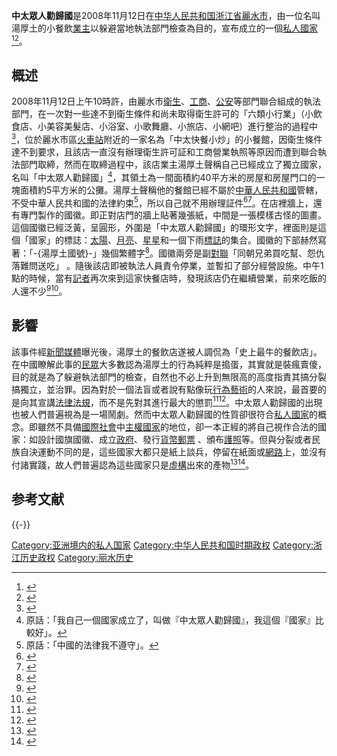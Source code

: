 {{Infobox Former Country
|name            = '''中太眾人勸歸國'''
|conventional_long_name = 
|common_name            = 
|
|continent              = [[亞洲|亞洲]]
|region                 = [[東亞|東亞]]
|country                = 中華人民共和國
|era                    = 
|status                 = [[Unrecognized_State|Unrecognized State]]
|status_text            = [[私人國家|私人國家]]
|empire                 = 
|government_type        = 不詳
|
|life_span              = 
|
|year_start             = 2008年
|year_end               = 2008年
|
|year_exile_start       = 
|year_exile_end         = 
|
|event_start            = 
|date_start             = 11月12日
|event_end              = 
|date_end               = 11月12日
|
|event1                 = 
|date_event1            = 
|event2                 = 
|date_event2            = 
|event3                 = 
|date_event3            = 
|event4                 = 
|date_event4            = 
|
|event_pre              = 
|date_pre               = 
|event_post             = 
|date_post              = 
|
|p1                     = 中華人民共和國
|flag_p1                = Flag of the People's Republic of China.svg
|
|s1                     = 中華人民共和國
|flag_s1                = Flag of the People's Republic of China.svg
|
|image_flag             = Flag of None.svg
|flag                   = 
|flag_type              = 國旗
|
|image_coat             = 中太众人劝归国国徽.jpg
|symbol                 = 
|symbol_type            = 國徽
|symbol_type_article    = 
|
|image_map              = 
|image_map_size         = 
|image_map_caption      = 
|
|capital                = 根據地：<br>{{CHN}}[[浙江省|浙江省]][[麗水市|麗水市]][[中太快餐小炒|中太快餐小炒]]
|capital_exile          = 
|latd =  |latm =  |latNS =  |longd =  |longm =  |longEW = 
|largest_city           = 
|
|national_motto         = “同朝兄弟買吃幫，怨仇落難問送吃”
|national_anthem        = 
|common_languages       = [[漢語|漢語]]
|demonym                = 
|religion               = 
|philosophy             = 
|currency               = [[人民幣|人民幣（CNY／RMB）]]
|currency_code          = CNY／RMB
|
|title_leader           = [[党和国家最高领导人|國家最高領導人]]
|leader1                = [[業主|業主]] [[湯厚土|湯厚土]]
|year_leader1           = 2008年11月12日
|leader2                = 
|year_leader2           = 
|leader3                = 
|year_leader3           = 
|leader4                = 
|year_leader4           = 
|
|title_representative   = 國家元首
|representative1        = [[業主|業主]] [[湯厚土|湯厚土]]
|year_representative1   = 2008年11月12日
|representative2        = 
|year_representative2   = 
|representative3        = 
|year_representative3   = 
|representative4        = 
|year_representative4   = 
|
|title_deputy           = 政府首脑
|deputy1                = 
|year_deputy1           = 
|deputy2                = 
|year_deputy2           = 
|deputy3                = 
|year_deputy3           = 
|deputy4                = 
|year_deputy4           = 
|
|legislature            = 
|house1                 = 
|house2                 = 
|
|stat_year1             = 
|stat_area1             = 
|stat_pop1              = 
|stat_year2             = 
|stat_area2             = 
|stat_pop2              = 
|stat_year3             = 
|stat_area3             = 
|stat_pop3              = 
|stat_year4             = 
|stat_area4             = 
|stat_pop4              = 
|stat_year5             = 
|stat_area5             = 
|stat_pop5              = 
|footnotes              = 
|
|utc_offset             = +8
|cctld                  = 
|calling_code           = 
|today                  = {{PRC}}
}}

'''中太眾人勸歸國'''是2008年11月12日在[[中华人民共和国|中华人民共和国]][[浙江省|浙江省]][[麗水市|麗水市]]，由一位名叫湯厚土的小餐飲[[業主|業主]]以躲避當地執法部門檢查為目的，宣布成立的一個[[私人國家|私人國家]]<ref>{{cite web | language = zh-hans | work = 新漫網 > 漫畫 | title = 雷人的理由 | url = http://cartoon.chinadaily.com.cn/cartoonview.shtml?id=116610 | author = 作者：張賢達 | date = 2008年11月19日 | accessdate = 2008年11月19日 | archive-date = 2013年10月29日 | archive-url = https://web.archive.org/web/20131029192933/http://cartoon.chinadaily.com.cn/cartoonview.shtml?id=116610 | dead-url = no }}</ref><ref>{{cite web | language = zh-hans | publisher = 人民網 | work = 《[[諷刺與幽默|諷刺與幽默]]》>第02版：社會熱點 | title = 自舍国籍 | url = http://paper.people.com.cn/fcyym/html/2008-11/28/content_145743.htm | author = 作者：劉明 | date = 2008年11月28日 | accessdate = 2008年11月28日 | archive-url = https://web.archive.org/web/20131004213156/http://paper.people.com.cn/fcyym/html/2008-11/28/content_145743.htm | archive-date = 2013年10月4日 | dead-url = yes }}</ref>。

== 概述 ==
2008年11月12日上午10時許，由麗水市[[衛生|衛生]]、[[工商|工商]]、[[公安|公安]]等部門聯合組成的執法部門，在一次對一些達不到衛生條件和尚未取得衛生許可的「六類小行業」（小飲食店、小美容美髮店、小浴室、小歌舞廳、小旅店、小網吧）進行整治的過程中<ref>{{cite web | language = zh-hans | publisher = 麗水政府門戶網站>政務大廳>政務動態>最新政務信息 | title = “六类”行业集中整治取缔16家“钉子户” | url = http://www.lishui.gov.cn/zwdt/zwdt/zxzwxx/t20081114_486082.htm | author = 文章來源：麗水日報；供稿人：李建波；責任編輯：孫蓓蓓 | date = 2008年11月14日 | accessdate = 2008年11月14日 | deadurl = yes | archiveurl = https://web.archive.org/web/20131017004955/http://www.lishui.gov.cn/zwdt/zwdt/zxzwxx/t20081114_486082.htm | archivedate = 2013年10月17日 }}</ref>，位於麗水市區[[丽水站_(中国)|火車站]]附近的一家名為「中太快餐小炒」的小餐館，因衛生條件達不到要求，且該店一直沒有辦理衛生許可証和工商營業執照等原因而遭到聯合執法部門取締，然而在取締過程中，該店業主湯厚土聲稱自己已經成立了獨立國家，名叫「中太眾人勸歸國」<ref>原話：「我自己一個國家成立了，叫做『中太眾人勸歸國』，我這個『國家』比較好」。</ref>，其領土為一間面積約40平方米的房屋和房屋門口的一塊面積約5平方米的公攤。湯厚土聲稱他的餐館已經不屬於[[中華人民共和國|中華人民共和國]]管轄，不受中華人民共和國的法律約束<ref>原話：「中國的法律我不遵守」。</ref>，所以自己就不用辦理証件<ref>{{cite web | language = zh-hans | publisher = 網易網>新聞中心>社會新聞>正文 | title = 一饭店老板为逃避执法检查自称“成立国家” | url = http://news.163.com/08/1118/09/4R1848DU00011229.html | author = 本文來源：紅網；作者：耿紅仁 | date = 2008年11月18日 | accessdate = 2008年11月18日 | archive-url = https://web.archive.org/web/20081205003128/http://news.163.com/08/1118/09/4R1848DU00011229.html | archive-date = 2008年12月5日 | dead-url = yes }}</ref><ref>{{cite web | language = zh-hans | publisher = 新文化多媒體數字報>10版：國內新聞 | title = 为逃检查 “成立国家” | url = http://enews.xwh.cn/html/2008-11/19/content_34771.htm | author = 據《長沙晚報》 | date = 2008年11月19日 | accessdate = 2008年11月19日 | archive-url = https://web.archive.org/web/20131106040602/http://enews.xwh.cn/html/2008-11/19/content_34771.htm | archive-date = 2013年11月6日 | dead-url = yes }}</ref>。在店裡牆上，還有專門製作的國徽。即正對店門的牆上貼著幾張紙，中間是一張模樣古怪的圖畫。這個國徽已經泛黃，呈圓形，外圍是「中太眾人勸歸國」的環形文字，裡面則是這個「國家」的標誌：[[太陽|太陽]]、[[月亮|月亮]]、[[星星|星星]]和一個下雨[[標誌|標誌]]的集合。國徽的下部赫然寫著：「-{湯厚土國號}-」幾個繁體字<ref>{{cite web | language = zh-hans | publisher = 成都商報電子版>第10版：國內 | title = 躲避卫生检查店主装傻搞“独立” | url = http://e.chengdu.cn/html/2008-11/19/content_9588.htm | author = 記者：郭晶晶 劉偉；實習生：孫大光 | date = 2008年11月19日 | accessdate = 2008年11月19日 | deadurl = yes | archiveurl = https://web.archive.org/web/20131017061247/http://e.chengdu.cn/html/2008-11/19/content_9588.htm | archivedate = 2013年10月17日 }}</ref>。國徽兩旁是副[[對聯|對聯]]「同朝兄弟買吃幫、怨仇落難問送吃」 。隨後該店即被執法人員責令停業，並暫扣了部分經營設施。中午1點的時候，當有[[記者|記者]]再次來到這家快餐店時，發現該店仍在繼續營業，前來吃飯的人還不少<ref>{{cite web | language = zh-hans | publisher = 麗水頻道>警示鐘·黑名單 正文 | title = 这家无证餐馆居然“不受中国法律約束”？ | url = http://lstk.zjol.com.cn/06lstk/system/2008/11/13/010753267.shtml | author = 来源：处州晚報；作者：馬莹華 程昌福；編輯：麗水特快 | date = 2008年11月13日 | accessdate = 2008年11月13日 | archive-date = 2013年10月17日 | archive-url = https://web.archive.org/web/20131017001635/http://lstk.zjol.com.cn/06lstk/system/2008/11/13/010753267.shtml | dead-url = no }}</ref><ref>{{cite web | language = zh-hans | publisher = 大慶晚報多媒體數字版>第C14版：環球／奇聞趣事 | title = 店老板自称“独立国家”抗法 | url = http://epaper.dqdaily.com/dqwb/html/2008-11/20/content_130691.htm | author = 來源：大慶晚報多媒體數字版 | date = 2008年11月20日 | accessdate = 2008年11月20日 | archive-url = https://web.archive.org/web/20131104131525/http://epaper.dqdaily.com/dqwb/html/2008-11/20/content_130691.htm | archive-date = 2013年11月4日 | dead-url = yes }}</ref>。

== 影響 ==
該事件經[[新聞媒體|新聞媒體]]曝光後，湯厚土的餐飲店遂被人調侃為「史上最牛的餐飲店」。在中國瞭解此事的[[民眾|民眾]]大多數認為湯厚土的行為純粹是搗蛋，其實就是裝瘋賣傻，目的就是為了躲避執法部門的檢查，自然也不必上升到無限高的高度指責其搞分裂搞獨立，並治罪。因為對於一個法盲或者說有點像玩[[行為藝術|行為藝術]]的人來說，最首要的是向其宣講[[法律|法律]][[法規|法規]]，而不是先對其進行最大的懲罰<ref>{{cite web | language = zh-hans | publisher = 鳳凰網>資訊>社會>人間萬象>正文 | title = 饭店老板为逃避执法检查 自称“成立国家”（图） | url = http://news.ifeng.com/society/2/200811/1118_344_883171.shtml | author = 來源：紅網；作者：耿紅仁；編輯：李志題 | date = 2008年11月18日 | accessdate = 2008年11月18日 | archive-date = 2015年4月19日 | archive-url = https://web.archive.org/web/20150419113018/http://news.ifeng.com/society/2/200811/1118_344_883171.shtml | dead-url = no }}</ref><ref>{{cite web | language = zh-hans | publisher = 聯商網>資訊動態>綜合資訊>正文 | title = 丽水一饭店老板为逃避检查称“成立国家” | url = http://www.linkshop.com.cn/web/archives/2008/102457.shtml | author = 來源：紅網；作者：耿紅仁 | date = 2008年11月18日 | accessdate = 2008年11月18日 | archive-date = 2014年1月6日 | archive-url = https://web.archive.org/web/20140106155610/http://www.linkshop.com.cn/web/archives/2008/102457.shtml | dead-url = no }}</ref>。中太眾人勸歸國的出現也被人們普遍視為是一場鬧劇。然而中太眾人勸歸國的性質卻很符合[[私人國家|私人國家]]的概念。即雖然不具備[[國際社會|國際社會]]中[[主權國家|主權國家]]的地位，卻一本正經的將自己視作合法的國家：如設計國旗國徽、成立[[政府|政府]]、發行[[貨幣|貨幣]][[郵票|郵票]] 、頒布[[護照|護照]]等。但與分裂或者民族自決運動不同的是，這些國家大都只是紙上談兵，停留在紙面或[[網路|網路]]上，並沒有付諸實踐，故人們普遍認為這些國家只是[[虛構|虛構]]出來的產物<ref name="厄文·史特劳斯 (Erwin S. Strauss)／著；謝佩妏／譯">{{cite book zh | language = zh-hant | author = 厄文·史特勞斯 (Erwin S. Strauss)／著；謝佩妏／譯 | title = 《微國家：獨立建國的簡易操作手冊》 | format =  | url = http://micronations.flaneur.com.tw/ | date = 2008年05月第1版 | publisher = 行人文化實驗室（行人出版社） | location = 台北 | id = ISBN 978-986-83442-6-6 | accessdate = 2008年05月第1次印刷 | pages = 頁数：144頁 | deadurl = yes | archiveurl = https://web.archive.org/web/20080831131501/http://micronations.flaneur.com.tw/ | archivedate = 2008-08-31 }}</ref><ref>{{cite web | language = zh-hans | publisher = 中國人民大學精品課程：行政法與行政訴訟法>教改之窗>教改成果 | title = 荒唐背后的启示——關於“立国逃避執檢”的思考 | url = http://xingzhengfa.calaw.cn/article/default.asp?id=1598 | author = 作者：韓春琴 | date = 2010年3月23日 | accessdate = 2010年3月23日 | deadurl = yes | archiveurl = https://web.archive.org/web/20140103191727/http://xingzhengfa.calaw.cn/article/default.asp?id=1598 | archivedate = 2014年1月3日 | df =  }}</ref>。

== 参考文献 ==
{{Reflist|30em}}

{{-}}
{{私人国家}}

{{DEFAULTSORT:Zhōngtài Zhòngrén Quànguīguó}}
[[Category:亚洲境内的私人国家|Category:亚洲境内的私人国家]]
[[Category:中华人民共和国时期政权|Category:中华人民共和国时期政权]]
[[Category:浙江历史政权|Category:浙江历史政权]]
[[Category:丽水历史|Category:丽水历史]]